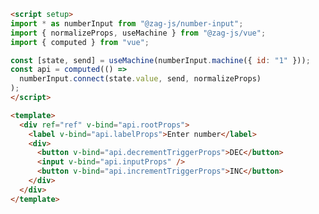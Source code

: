 ```md
<script setup>
import * as numberInput from "@zag-js/number-input";
import { normalizeProps, useMachine } from "@zag-js/vue";
import { computed } from "vue";

const [state, send] = useMachine(numberInput.machine({ id: "1" }));
const api = computed(() =>
  numberInput.connect(state.value, send, normalizeProps)
);
</script>

<template>
  <div ref="ref" v-bind="api.rootProps">
    <label v-bind="api.labelProps">Enter number</label>
    <div>
      <button v-bind="api.decrementTriggerProps">DEC</button>
      <input v-bind="api.inputProps" />
      <button v-bind="api.incrementTriggerProps">INC</button>
    </div>
  </div>
</template>
```
